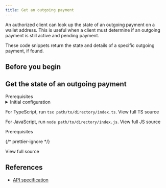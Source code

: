 ```yaml
---
title: Get an outgoing payment
---
```



An authorized client can look up the state of an outgoing payment on a wallet address. This is useful when a client must determine if an outgoing payment is still active and pending payment.

These code snippets return the state and details of a specific outgoing payment, if found.

## Before you begin

<Begin />

## Get the state of an outgoing payment

<Tabs>
<TabItem label='TypeScript/JavaScript' icon='seti:javascript'>
<LinkButton href="https://github.com/interledger/open-payments-snippets/blob/main/README.md#prerequisites" target="_blank" icon="external" iconPlacement="start">Prerequisites</LinkButton>

<details>
  <summary>Initial configuration</summary>
  <Ts />
</details>

<TsImport />

<ChunkedSnippet
  source='outgoing-payment/outgoing-payment-get.ts'
  l='node'
  chunk='3'
/>

<ChunkedSnippet
  source='outgoing-payment/outgoing-payment-get.ts'
  l='node'
  chunk='4'
/>

For TypeScript, run `tsx path/to/directory/index.ts`. <LinkOut href='https://github.com/interledger/open-payments-snippets/blob/main/outgoing-payment/outgoing-payment-get.ts'>View full TS source</LinkOut>

For JavaScript, run `node path/to/directory/index.js`. <LinkOut href='https://github.com/interledger/open-payments-snippets/blob/main/outgoing-payment/outgoing-payment-get.js'>View full JS source</LinkOut>

</TabItem>
<TabItem label="PHP" icon='seti:php'>
<LinkButton href="https://github.com/interledger/open-payments-php-snippets/blob/main/README.md#prerequisites" target="_blank" icon="external" iconPlacement="start">Prerequisites</LinkButton>

<PhpImport />

<ChunkedSnippet
  source='https://raw.githubusercontent.com/interledger/open-payments-php-snippets/refs/heads/main/src/Command/OutgoingPayment/OutgoingPaymentGet.php'
  chunk='3'
/>
<ChunkedSnippet
  source='https://raw.githubusercontent.com/interledger/open-payments-php-snippets/refs/heads/main/src/Command/OutgoingPayment/OutgoingPaymentGet.php'
  chunk='4'
/>
{/* prettier-ignore */}
<p><LinkOut href='https://github.com/interledger/open-payments-php-snippets/blob/main/src/Command/OutgoingPayment/OutgoingPaymentGet.php'>View full source</LinkOut></p>
</TabItem>
</Tabs>

## References

- [API specification](/apis/resource-server/operations/get-outgoing-payment)
